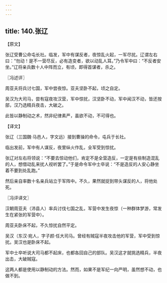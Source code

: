 ```yaml
---
---
---
```

title: 140.张辽
---



【原文】

张辽受曹公命屯长社。临发，军中有谋反者，夜惊乱火起，一军尽扰。辽谓左右曰：“勿动！是不一营尽反，必有造变者，欲以动乱人耳。”乃令军中曰：“不反者安坐。”辽将亲兵数十人中阵而立，有顷，即得首谋者，杀之。

〖冯述评〗

周亚夫将兵讨七国，军中尝夜惊。亚夫坚卧不起，顷之自定。

吴汉为大司马，尝有寇夜攻汉营，军中惊扰，汉坚卧不动，军中闻汉不动，皆还按部，汉乃选精兵夜击，大破之。

此皆以静制动之术，然非纪律素严，虽欲不动，不可得也。

【译文】

张辽（三国魏·马邑人，字文远）接到曹操的命令，屯兵于长社。

临出发前，军中有人谋反，夜里纵火作乱，全军受到惊扰。

张辽对左右将领说：“不要去惊动他们，肯定不是全营造反，一定是有些制造混乱的人，想借动乱来扰人视听罢了。”于是命令军中士卒说：“不是造反的人安心静坐着不要到处乱跑。”

然后亲自率数十名亲兵站立于军阵中。不久，果然就捉到带头谋反的人，将他处死。

〖冯评译文〗

汉朝周亚夫（沛县人）率兵讨伐七国之乱，军营中发生夜惊（一种群体梦游，常发生在紧张的军营中）。

周亚夫卧床不起，不久惊扰自然平定。

吴汉（东汉·宛人，字子颜·任大司马。曾经有贼寇半夜攻击他的军营，军中受到惊扰。吴汉也是卧床不起。

军中士卒听说大司马都不起床，也都各回自己的部队。吴汉这才就挑选精兵，半夜出击，大破贼寇。

这两人都是使用以静制动的方法。然而，如果不是军纪一向严明，虽然想不动，也做不到。